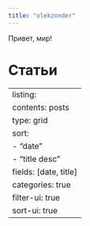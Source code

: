 ```yaml
---
title: "olekzonder"
---
```


Привет, мир!

# Статьи

---
listing:
    contents: posts
    type: grid
    sort: 
    - "date"
    - "title desc"
    fields: [date, title]
    categories: true
    filter-ui: true
    sort-ui: true
---